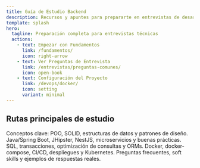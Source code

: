 ```yaml
---
title: Guía de Estudio Backend
description: Recursos y apuntes para prepararte en entrevistas de desarrollo backend.
template: splash
hero:
  tagline: Preparación completa para entrevistas técnicas
  actions:
    - text: Empezar con Fundamentos
      link: /fundamentos/
      icon: right-arrow
    - text: Ver Preguntas de Entrevista
      link: /entrevistas/preguntas-comunes/
      icon: open-book
    - text: Configuración del Proyecto
      link: /devops/docker/
      icon: setting
      variant: minimal
---
```



## Rutas principales de estudio

<CardGrid stagger>
	<Card title="Fundamentos de Programación" icon="pencil">
		Conceptos clave: POO, SOLID, estructuras de datos y patrones de diseño.
	</Card>
	<Card title="Backend y Frameworks" icon="add-document">
		Java/Spring Boot, JHipster, NestJS, microservicios y buenas prácticas.
	</Card>
	<Card title="Bases de Datos" icon="database">
		SQL, transacciones, optimización de consultas y ORMs.
	</Card>
	<Card title="DevOps y Entornos" icon="setting">
		Docker, docker-compose, CI/CD, despliegues y Kubernetes.
	</Card>
	<Card title="Preguntas y Tips de Entrevista" icon="open-book">
		Preguntas frecuentes, soft skills y ejemplos de respuestas reales.
	</Card>
</CardGrid>
